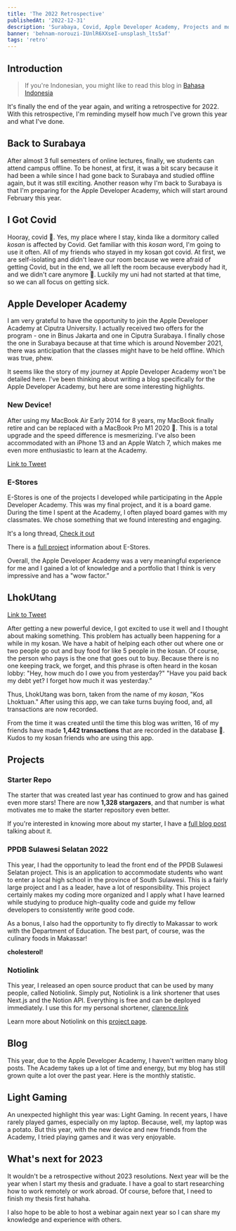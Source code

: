 ```yaml
---
title: 'The 2022 Retrospective'
publishedAt: '2022-12-31'
description: 'Surabaya, Covid, Apple Developer Academy, Projects and more'
banner: 'behnam-norouzi-IUnlR6XXseI-unsplash_lts5af'
tags: 'retro'
---
```


## Introduction

> If you're Indonesian, you might like to read this blog in [Bahasa Indonesia](/blog/id-2022-retrospective)

It's finally the end of the year again, and writing a retrospective for 2022. With this retrospective, I'm reminding myself how much I've grown this year and what I've done.

## Back to Surabaya

After almost 3 full semesters of online lectures, finally, we students can attend campus offline. To be honest, at first, it was a bit scary because it had been a while since I had gone back to Surabaya and studied offline again, but it was still exciting. Another reason why I'm back to Surabaya is that I'm preparing for the Apple Developer Academy, which will start around February this year.

## I Got Covid

Hooray, covid 🤣. Yes, my place where I stay, kinda like a dormitory called _kosan_ is affected by Covid. Get familiar with this _kosan_ word, I'm going to use it often. All of my friends who stayed in my kosan got covid. At first, we are self-isolating and didn't leave our room because we were afraid of getting Covid, but in the end, we all left the room because everybody had it, and we didn't care anymore 🥲. Luckily my uni had not started at that time, so we can all focus on getting sick.

## Apple Developer Academy

I am very grateful to have the opportunity to join the Apple Developer Academy at Ciputra University. I actually received two offers for the program - one in Binus Jakarta and one in Ciputra Surabaya. I finally chose the one in Surabaya because at that time which is around November 2021, there was anticipation that the classes might have to be held offline. Which was true, phew.

It seems like the story of my journey at Apple Developer Academy won't be detailed here. I've been thinking about writing a blog specifically for the Apple Developer Academy, but here are some interesting highlights.

### New Device!

After using my MacBook Air Early 2014 for 8 years, my MacBook finally retire and can be replaced with a MacBook Pro M1 2020 🥳. This is a total upgrade and the speed difference is mesmerizing. I've also been accommodated with an iPhone 13 and an Apple Watch 7, which makes me even more enthusiastic to learn at the Academy.

<TweetCard tweetId='1496421134828707842' />

[Link to Tweet](https://twitter.com/th_clarence/status/1496421134828707842)

### E-Stores

E-Stores is one of the projects I developed while participating in the Apple Developer Academy. This was my final project, and it is a board game. During the time I spent at the Academy, I often played board games with my classmates. We chose something that we found interesting and engaging.

<TweetCard tweetId='1603605602428628992' />

It's a long thread, [Check it out](https://twitter.com/th_clarence/status/1603605602428628992)

There is a [full project](https://theodorusclarence.com/projects/E-Stores) information about E-Stores.

Overall, the Apple Developer Academy was a very meaningful experience for me and I gained a lot of knowledge and a portfolio that I think is very impressive and has a "wow factor.”

## LhokUtang

<TweetCard tweetId='1501076387821940736' />

[Link to Tweet](https://twitter.com/th_clarence/status/1501076387821940736)

After getting a new powerful device, I got excited to use it well and I thought about making something. This problem has actually been happening for a while in my kosan. We have a habit of helping each other out where one or two people go out and buy food for like 5 people in the kosan. Of course, the person who pays is the one that goes out to buy. Because there is no one keeping track, we forget, and this phrase is often heard in the kosan lobby: "Hey, how much do I owe you from yesterday?" "Have you paid back my debt yet? I forget how much it was yesterday.”

Thus, LhokUtang was born, taken from the name of my _kosan_, "Kos Lhoktuan." After using this app, we can take turns buying food, and, all transactions are now recorded.

From the time it was created until the time this blog was written, 16 of my friends have made **1,442 transactions** that are recorded in the database 🤯. Kudos to my kosan friends who are using this app.

## Projects

### Starter Repo

The starter that was created last year has continued to grow and has gained even more stars! There are now **1,328 stargazers**, and that number is what motivates me to make the starter repository even better.

<GithubCard repo='theodorusclarence/ts-nextjs-tailwind-starter' />

If you're interested in knowing more about my starter, I have a [full blog post](https://theodorusclarence.com/blog/one-stop-starter) talking about it.

### PPDB Sulawesi Selatan 2022

This year, I had the opportunity to lead the front end of the PPDB Sulawesi Selatan project. This is an application to accommodate students who want to enter a local high school in the province of South Sulawesi. This is a fairly large project and I as a leader, have a lot of responsibility. This project certainly makes my coding more organized and I apply what I have learned while studying to produce high-quality code and guide my fellow developers to consistently write good code.

As a bonus, I also had the opportunity to fly directly to Makassar to work with the Department of Education. The best part, of course, was the culinary foods in Makassar!

<CloudinaryImg
  mdx
  publicId='theodorusclarence/blogs/2022-retrospective/ppdb-sulsel-team_y1r7xd'
  alt='ppdb-sulsel-team'
  width={1000}
  height={750}
/>

<CloudinaryImg
  mdx
  publicId='theodorusclarence/blogs/2022-retrospective/makkasar-foods_jtdsz1'
  alt='makkasar-foods'
  width={1388}
  height={926}
/>

**cholesterol!**

### Notiolink

This year, I released an open source product that can be used by many people, called Notiolink. Simply put, Notiolink is a link shortener that uses Next.js and the Notion API. Everything is free and can be deployed immediately. I use this for my personal shortener, [clarence.link](http://clarence.link)

Learn more about Notiolink on this [project page](https://theodorusclarence.com/projects/notiolink).

## Blog

This year, due to the Apple Developer Academy, I haven't written many blog posts. The Academy takes up a lot of time and energy, but my blog has still grown quite a lot over the past year. Here is the monthly statistic.

<CloudinaryImg
  mdx
  publicId='theodorusclarence/blogs/2022-retrospective/blog-statistics-2022_k2gmvz'
  alt='blog-statistics-2022'
  width={2236}
  height={1238}
/>

## Light Gaming

An unexpected highlight this year was: Light Gaming. In recent years, I have rarely played games, especially on my laptop. Because, well, my laptop was a potato. But this year, with the new device and new friends from the Academy, I tried playing games and it was very enjoyable.

<CloudinaryImg
  mdx
  publicId='theodorusclarence/blogs/2022-retrospective/light-gaming-steam_s41mqr'
  alt='light-gaming-steam'
  width={953}
  height={434}
/>

## What's next for 2023

It wouldn't be a retrospective without 2023 resolutions. Next year will be the year when I start my thesis and graduate. I have a goal to start researching how to work remotely or work abroad. Of course, before that, I need to finish my thesis first hahaha.

I also hope to be able to host a webinar again next year so I can share my knowledge and experience with others.
